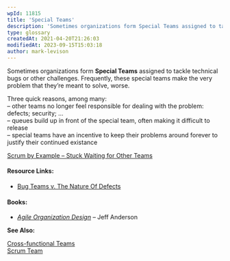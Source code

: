 ```yaml
---
wpId: 11815
title: 'Special Teams'
description: 'Sometimes organizations form Special Teams assigned to tackle technical bugs or other challenges. Frequently, these special teams make the very problem that they''re meant to solve, worse. Three quick reasons, among many: – other teams no longer feel responsible for dealing with the problem: defects; security; ... – queues build up in front of the ...'
type: glossary
createdAt: 2021-04-20T21:26:03
modifiedAt: 2023-09-15T15:03:18
author: mark-levison
---
```



Sometimes organizations form **Special Teams** assigned to tackle technical bugs or other challenges. Frequently, these special teams make the very problem that they’re meant to solve, worse.

Three quick reasons, among many:  
– other teams no longer feel responsible for dealing with the problem: defects; security; …  
– queues build up in front of the special team, often making it difficult to release  
– special teams have an incentive to keep their problems around forever to justify their continued existance

[Scrum by Example – Stuck Waiting for Other Teams](/blog/scrummaster-tales-stuck-waiting-for-other-teams.html)

#### Resource Links:

*   [Bug Teams v. The Nature Of Defects](https://agileotter.blogspot.com/2014/01/bug-teams-well-meaning-foolishness.html)

#### Books:

*   [_Agile Organization Design_](https://leanpub.com/agileorganizationdesign) – Jeff Anderson

**See Also:**

[Cross-functional Teams](/glossary/cross-functional-teams)  
[Scrum Team](/glossary/scrum-team)